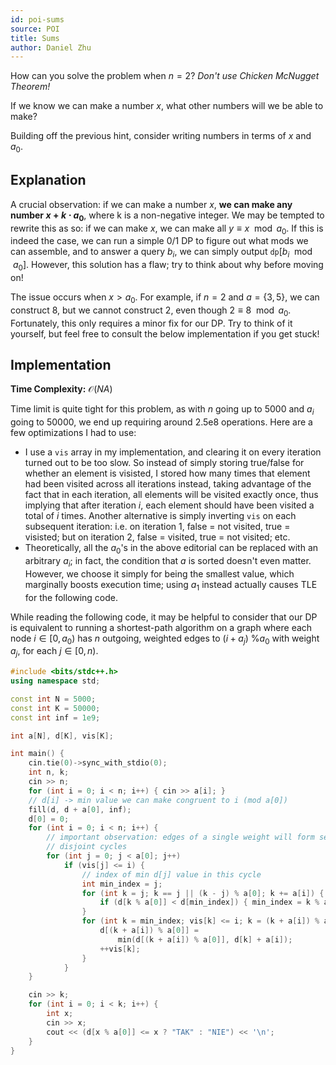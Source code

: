 ```yaml
---
id: poi-sums
source: POI
title: Sums
author: Daniel Zhu
---
```


<Spoiler title="Hint 1">

How can you solve the problem when $n = 2$? *Don't use Chicken McNugget Theorem!*

</Spoiler>

<Spoiler title="Hint 2">

If we know we can make a number $x$, what other numbers will we be able to make?

</Spoiler>

<Spoiler title="Hint 3">

Building off the previous hint, consider writing numbers in terms of $x$ and $a_0$.

</Spoiler>

## Explanation

A crucial observation: if we can make a number $x$, **we can make any number $x + k\cdot a_0$**, where k is a non-negative integer. We may be tempted to rewrite this as so: if we can make $x$, we can make all $y \equiv x \mod a_0$. If this is indeed the case, we can run a simple 0/1 DP to figure out what mods we can assemble, and to answer a query $b_i$, we can simply output $\texttt{dp}[b_i \mod a_0]$. However, this solution has a flaw; try to think about why before moving on!

The issue occurs when $x > a_0$. For example, if $n = 2$ and $a = \{3, 5\}$, we
can construct 8, but we cannot construct 2, even though $2 \equiv 8 \mod a_0$.
Fortunately, this only requires a minor fix for our DP. Try to think of it
yourself, but feel free to consult the below implementation if you get stuck!

## Implementation

**Time Complexity:** $\mathcal{O}(NA)$

Time limit is quite tight for this problem, as with $n$ going up to $5000$ and
$a_i$ going to $50000$, we end up requiring around $2.5\text{e}8$ operations.
Here are a few optimizations I had to use:

- I use a $\texttt{vis}$ array in my implementation, and clearing it on every iteration turned out to be too slow. So instead of simply storing true/false for whether an element is visisted, I stored how many times that element had been visited across all iterations instead, taking advantage of the fact that in each iteration, all elements will be visited exactly once, thus implying that after iteration $i$, each element should have been visited a total of $i$ times. Another alternative is simply inverting $\texttt{vis}$ on each subsequent iteration: i.e. on iteration 1, false = not visited, true =
  visisted; but on iteration 2, false = visited, true = not visited; etc.
- Theoretically, all the $a_0$'s in the above editorial can be replaced with an
  arbitrary $a_i$; in fact, the condition that $a$ is sorted doesn't even
  matter. However, we choose it simply for being the smallest value, which
  marginally boosts execution time; using $a_1$ instead actually causes TLE for
  the following code.

While reading the following code, it may be helpful to consider that our DP is equivalent to running a shortest-path algorithm on a graph where each node $i \in [0, a_0)$ has $n$ outgoing, weighted edges to $(i + a_j) \text{ \% }a_0$ with weight $a_j$, for each $j \in [0, n).$

<LanguageSection>
<CPPSection>

```cpp
#include <bits/stdc++.h>
using namespace std;

const int N = 5000;
const int K = 50000;
const int inf = 1e9;

int a[N], d[K], vis[K];

int main() {
	cin.tie(0)->sync_with_stdio(0);
	int n, k;
	cin >> n;
	for (int i = 0; i < n; i++) { cin >> a[i]; }
	// d[i] -> min value we can make congruent to i (mod a[0])
	fill(d, d + a[0], inf);
	d[0] = 0;
	for (int i = 0; i < n; i++) {
		// important observation: edges of a single weight will form several
		// disjoint cycles
		for (int j = 0; j < a[0]; j++)
			if (vis[j] <= i) {
				// index of min d[j] value in this cycle
				int min_index = j;
				for (int k = j; k == j || (k - j) % a[0]; k += a[i]) {
					if (d[k % a[0]] < d[min_index]) { min_index = k % a[0]; }
				}
				for (int k = min_index; vis[k] <= i; k = (k + a[i]) % a[0]) {
					d[(k + a[i]) % a[0]] =
					    min(d[(k + a[i]) % a[0]], d[k] + a[i]);
					++vis[k];
				}
			}
	}

	cin >> k;
	for (int i = 0; i < k; i++) {
		int x;
		cin >> x;
		cout << (d[x % a[0]] <= x ? "TAK" : "NIE") << '\n';
	}
}
```

</CPPSection>
</LanguageSection>
